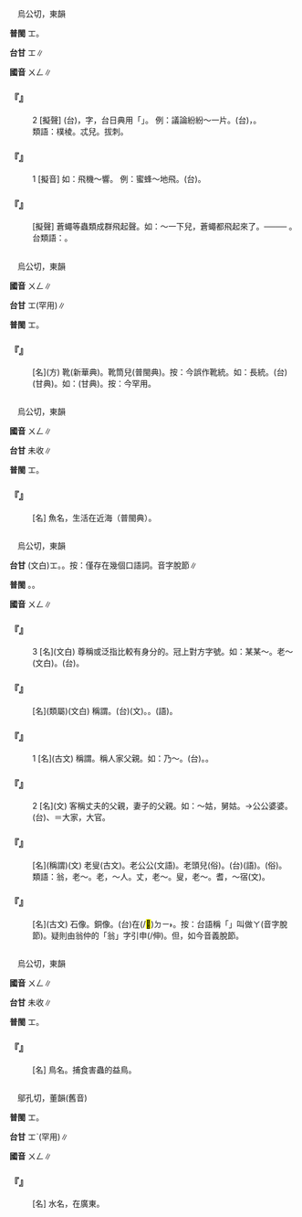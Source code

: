 
=={{ruby|嗡|ㄨㄥ}}==

　烏公切，東韻

'''普閩''' <rt>ㆲ</rt>。

'''台甘''' <rt>ㆲ</rt>∥

'''國音''' <rt>ㄨㄥ</rt>∥

    

==='''『{{ruby|嗡|ㄨㄥ}}{{ruby|嗡|ㄨㄥ}}』'''===
:2  [擬聲] (台){{ruby|呷|ㄍㄚ˪}}{{ruby|呷|ㄍㄚ˪}}{{ruby|叫|ㄍㄧㄜ˪}}，字，台日典用「{{ruby|譁|ㄍㄚ˪}}」。 例：議論紛紛～一片。(台){{ruby|意|ㄧ˪}}{{ruby|見|ㄍㄧㄢ˪}}{{ruby|<mark>&#xffa45;</mark>|ㆠㆤ˫}}{{ruby|/|ㆠㄨㆤ˫}}{{ruby|一|ㄧㆵ}}{{ruby|致|ㄉㄧ˪}}，{{ruby|干|ㄍㄢ}}{{ruby|焦|ㄉㄚ}}{{ruby|嘰|ㄍㄧ}}{{ruby|嘰|ㄍㄧ}}{{ruby|咬|ㄍㄚ˫}}{{ruby|→|ㄍㄚ˪}}{{ruby|咬|ㄍㄚ˫}}{{ruby|→|ㄍㄚ˪}}。
:類語：樸棱。忒兒。拔刺。
:
    

==='''『{{ruby|嗡|ㄨㄥ}}{{ruby|嗡|ㄨㄥ}}』'''===
:1  [擬音] 如：飛機～響。 例：蜜蜂～地飛。(台){{ruby|<mark>&#xf94c1;</mark>|ㄆㄨ˫}}{{ruby|<mark>&#xf94c1;</mark>|ㄆㄨ˫}}{{ruby|飛|ㄅㆤ}}{{ruby|/|ㄅㄨㆤ}}。
    

==='''『{{ruby|嗡|ㄨㄥ}}』'''===
: [擬聲] 蒼蠅等蟲類成群飛起聲。如：～一下兒，蒼蠅都飛起來了。{{ruby|(台)|ㄆㄚˊ}}──{{ruby|/|ㄆㄨˊ}}── {{ruby|一|ㄐㄧㆵ ͘}}{{ruby|下|·ㆤ˫}}{{ruby|胡|ㄏㆦˊ}}{{ruby|蠅|ㄒㄧㄣˊ}}{{ruby|飛|ㄅㆤ}}{{ruby|/|ㄅㄨㆤ}}{{ruby|飛|ㄅㆤ}}{{ruby|/|ㄅㄨㆤ}}{{ruby|起|·ㄎㄧˋ}}{{ruby|來|·ㄌㄞˊ}}。
:台類語：{{ruby|胡|ㄏㆦˊ}}{{ruby|蠅|ㄒㄧㄣˊ}}{{ruby|颺|ㄧㆩ˫}}{{ruby|颺|ㄧㆩ˫}}{{ruby|飛|ㄅㆤ}}{{ruby|/|ㄅㄨㆤ}}。
:
    

=={{ruby|<mark>&#xffc6c;</mark>|ㄨㄥ}}==

　烏公切，東韻

'''國音''' <rt>ㄨㄥ</rt>∥

'''台甘''' <rt>ㆲ</rt>(罕用)∥

'''普閩''' <rt>ㆲ</rt>。

    

==='''『{{ruby|<mark>&#xffc6c;</mark>|ㄨㄥ}}』'''===
: [名](方) 靴{{ruby|靿|ㄧㄠˋ}}(新華典)。靴筒兒(普閩典)。按：今誤作靴統。如：長統。(台){{ruby|<mark>&#xf8ecb;</mark>|ㄤ˪}}(甘典)。如：{{ruby|襪|ㆠㄨㆤㆷ ͘}}{{ruby|<mark>&#xf8ecb;</mark>|ㄤ˪}}(甘典)。按：今罕用。
    

=={{ruby|<mark>&#xffc6d;</mark>|ㄨㄥ}}==

　烏公切，東韻

'''國音''' <rt>ㄨㄥ</rt>∥

'''台甘''' 未收∥

'''普閩''' <rt>ㆲ</rt>。

    

==='''『{{ruby|<mark>&#xffc6d;</mark>|ㄨㄥ}}』'''===
: [名] 魚名，生活在近海（普閩典）。
    

=={{ruby|翁|ㄨㄥ}}==

　烏公切，東韻

'''台甘''' (文白)<rt>ㆲ</rt>。{{ruby|(語)|ㄤ}}。按：僅存在幾個口語詞。音字脫節∥

'''普閩''' {{ruby|(文)|ㆲ}}。{{ruby|(白)|ㄤ}}。

'''國音''' <rt>ㄨㄥ</rt>∥

    

==='''『{{ruby|翁|ㄨㄥ}}』'''===
:3  [名](文白) 尊稱或泛指比較有身分的。冠上對方字號。如：某某～。老～(文白)。(台){{ruby|富|ㄏㄨ˪}}{{ruby|翁|ㆲ}}。
    

==='''『{{ruby|翁|ㄨㄥ}}{{ruby|姑|ㄍㄨ}}』'''===
: [名](類屬)(文白) 稱謂。(台){{ruby|翁|ㆲ}}{{ruby|姑|ㄍㆦ}}(文)。{{ruby|大|ㄉㄚ˫}}{{ruby|/|ㄉㄨㄚ˫}}{{ruby|家|ㄍㆤ}}。{{ruby|大|ㄉㄚ˫}}{{ruby|/|ㄉㄨㄚ˫}}{{ruby|官|ㄍㄨㆩ}}(語)。
    

==='''『{{ruby|翁|ㄨㄥ}}』'''===
:1  [名](古文) 稱謂。稱人家父親。如：乃～。(台){{ruby|令|ㄌㄧㄥ˫}}{{ruby|尊|ㄗㄨㄣ}}。{{ruby|您|ㄌㄧㄣˋ}}{{ruby|老|ㄌㄠ˫}}{{ruby|爸|ㄅㆤ˫}}。
    

==='''『{{ruby|翁|ㄨㄥ}}』'''===
:2  [名](文) 客稱丈夫的父親，妻子的父親。如：～姑，舅姑。→公公婆婆。(台){{ruby|乾|ㄉㄚ}}{{ruby|家|ㄍㆤ}}、{{ruby|乾|ㄉㄚ}}{{ruby|官|ㄍㄨㆩ}}＝大家，大官。
    

==='''『{{ruby|老|ㄌㄠˇ}}{{ruby|翁|ㄨㄥ}}』'''===
: [名](稱謂)(文) 老叟(古文)。老公公(文語)。老頭兒(俗)。(台){{ruby|老|ㄌㄠ˫}}{{ruby|人|ㄌㄤˊ}}(語)。{{ruby|老|ㄌㄠ˫}}{{ruby|歲|ㄏㄨㆤ˪}}{{ruby|/|ㄏㄨㆤ}}{{ruby|仔|ㄚ}}(俗)。
:類語：翁，老～。老，～人。丈，老～。叟，老～。耆，～宿(文)。
:
    

==='''『{{ruby|翁|ㄨㄥ}}{{ruby|仲|ㄓㄨㄥˋ}}』'''===
: [名](古文) 石像。銅像。(台){{ruby|在|ㄘㄞ˫}}{{ruby|企|ㄎㄧㄚ˫}}在(/<mark>&#xf9853;</mark>)<rt>ㄉㄧ˫</rt>{{ruby|墓|ㆠㆲ˫}}{{ruby|前|ㄐㄧㄥˊ}}{{ruby|/|ㄐㄧㄢˊ}}{{ruby|路|ㄌㆦ˫}}{{ruby|邊|ㄅㆪ}}{{ruby|丌|ㆤ}}{{ruby|石|ㄐㄧㄜㆷ ͘}}{{ruby|人|ㄌㄤˊ}}。按：台語稱「{{ruby|人|ㄌㄤˊ}}{{ruby|形|ㄏㄧㄥˊ}}{{ruby|玩|ㄨㄢˋ}}{{ruby|具|ㄍㄨ˫}}」叫做{{ruby|：|ㄤ}}<rt>ㄚ</rt>(音字脫節)。疑則由翁仲的「翁」字引申(/伸)。但，如今音義脫節。
    

=={{ruby|鶲|ㄨㄥ}}==

　烏公切，東韻

'''國音''' <rt>ㄨㄥ</rt>∥

'''台甘''' 未收∥

'''普閩''' <rt>ㆲ</rt>。

    

==='''『{{ruby|鶲|ㄨㄥ}}』'''===
: [名] 鳥名。捕食害蟲的益鳥。
    

=={{ruby|滃|ㄨㄥ}}==

　鄔孔切，董韻(舊音)

'''普閩''' <rt>ㆲ</rt>。

'''台甘''' <rt>ㆲˋ</rt>(罕用)∥

'''國音''' <rt>ㄨㄥ</rt>∥

    

==='''『{{ruby|滃|ㄨㄥ}}{{ruby|江|ㄐㄧㄤ}}』'''===
: [名] 水名，在廣東。
    
